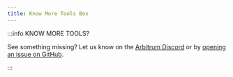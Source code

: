 ```yaml
---
title: Know More Tools Box
---
```


:::info KNOW MORE TOOLS?

See something missing? Let us know on the [Arbitrum Discord](https://discord.gg/arbitrum) or by [opening an issue on GitHub](https://github.com/OffchainLabs/arbitrum-docs/issues/new).

:::
